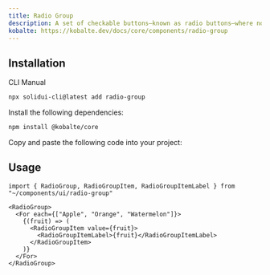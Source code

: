```yaml
---
title: Radio Group
description: A set of checkable buttons—known as radio buttons—where no more than one of the buttons can be checked at a time.
kobalte: https://kobalte.dev/docs/core/components/radio-group
---
```


<ComponentPreview name="radio-group-demo" />

## Installation

<Tabs defaultValue="cli">

<TabsList>
  <TabsTrigger value="cli">CLI</TabsTrigger>
  <TabsTrigger value="manual">Manual</TabsTrigger>
</TabsList>

<TabsContent value="cli">

```bash
npx solidui-cli@latest add radio-group
```

</TabsContent>

<TabsContent value="manual">
<Steps>

<Step>Install the following dependencies: </Step>

```bash
npm install @kobalte/core
```

<Step>Copy and paste the following code into your project: </Step>

<ComponentSource name="radio-group" />

</Steps>
</TabsContent>

</Tabs>

## Usage

```tsx
import { RadioGroup, RadioGroupItem, RadioGroupItemLabel } from "~/components/ui/radio-group"
```

```tsx
<RadioGroup>
  <For each={["Apple", "Orange", "Watermelon"]}>
    {(fruit) => (
      <RadioGroupItem value={fruit}>
        <RadioGroupItemLabel>{fruit}</RadioGroupItemLabel>
      </RadioGroupItem>
    )}
  </For>
</RadioGroup>
```
